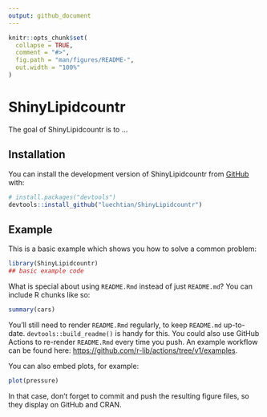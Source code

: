```yaml
---
output: github_document
---
```


<!-- README.md is generated from README.Rmd. Please edit that file -->

```r
knitr::opts_chunk$set(
  collapse = TRUE,
  comment = "#>",
  fig.path = "man/figures/README-",
  out.width = "100%"
)
```

# ShinyLipidcountr

<!-- badges: start -->
<!-- badges: end -->

The goal of ShinyLipidcountr is to ...

## Installation

You can install the development version of ShinyLipidcountr from [GitHub](https://github.com/) with:

``` r
# install.packages("devtools")
devtools::install_github("luechtian/ShinyLipidcountr")
```

## Example

This is a basic example which shows you how to solve a common problem:

```r
library(ShinyLipidcountr)
## basic example code
```

What is special about using `README.Rmd` instead of just `README.md`? You can include R chunks like so:

```r
summary(cars)
```

You'll still need to render `README.Rmd` regularly, to keep `README.md` up-to-date. `devtools::build_readme()` is handy for this. You could also use GitHub Actions to re-render `README.Rmd` every time you push. An example workflow can be found here: <https://github.com/r-lib/actions/tree/v1/examples>.

You can also embed plots, for example:

```r
plot(pressure)
```

In that case, don't forget to commit and push the resulting figure files, so they display on GitHub and CRAN.
